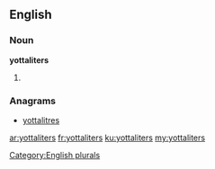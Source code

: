 ==English==

===Noun===
'''yottaliters'''

# {{plural of|[[yottaliter]]}}

===Anagrams===
* [[yottalitres#English|yottalitres]]

[[Category:English plurals]]

[[ar:yottaliters]]
[[fr:yottaliters]]
[[ku:yottaliters]]
[[my:yottaliters]]